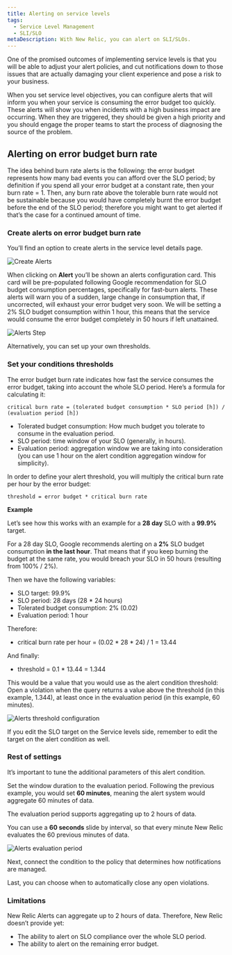 ```yaml
---
title: Alerting on service levels
tags:
  - Service Level Management
  - SLI/SLO
metaDescription: With New Relic, you can alert on SLI/SLOs.
---
```





One of the promised outcomes of implementing service levels is that you will be able to adjust your alert policies, and cut notifications down to those issues that are actually damaging your client experience and pose a risk to your business.

When you set service level objectives, you can configure alerts that will inform you when your service is consuming the error budget too quickly. These alerts will show you when incidents with a high business impact are occurring. When they are triggered, they should be given a high priority and you should engage the proper teams to start the process of diagnosing the source of the problem.

## Alerting on error budget burn rate

The idea behind burn rate alerts is the following: the error budget represents how many bad events you can afford over the SLO period; by definition if you spend all your error budget at a constant rate, then your burn rate = 1. Then, any burn rate above the tolerable burn rate would not be sustainable because you would have completely burnt the error budget before the end of the SLO period; therefore you might want to get alerted if that’s the case for a continued amount of time. 

### Create alerts on error budget burn rate
You’ll find an option to create alerts in the service level details page.

<img
  title="Alerts CTA.png"
  alt="Create Alerts"
  src={alertsCta}
/>

When clicking on **Alert** you’ll be shown an alerts configuration card. This card will be pre-populated following Google recommendation for SLO budget consumption percentages, specifically for fast-burn alerts. These alerts will warn you of a sudden, large change in consumption that, if uncorrected, will exhaust your error budget very soon. We will be setting a 2% SLO budget consumption within 1 hour, this means that the service would consume the error budget completely in 50 hours if left unattained.

<img
  title="Alerts Step.png"
  alt="Alerts Step"
  src={alertsStep}
/>

Alternatively, you can set up your own thresholds.

### Set your conditions thresholds

The error budget burn rate indicates how fast the service consumes the error budget, taking into account the whole SLO period. Here’s a formula for calculating it:
```
critical burn rate = (tolerated budget consumption * SLO period [h]) / (evaluation period [h])
```
* Tolerated budget consumption: How much budget you tolerate to consume in the evaluation period. 
* SLO period: time window of your SLO (generally, in hours).
* Evaluation period: aggregation window we are taking into consideration (you can use 1 hour on the alert condition aggregation window for simplicity).

In order to define your alert threshold, you will multiply the critical burn rate per hour by the error budget:
```
threshold = error budget * critical burn rate 
```
**Example**

Let’s see how this works with an example for a **28 day** SLO with a **99.9%** target.

For a 28 day SLO, Google recommends alerting on a **2%** SLO budget consumption **in the last hour**. That means that if you keep burning the budget at the same rate, you would breach your SLO in 50 hours (resulting from 100% / 2%).

Then we have the following variables:
* SLO target: 99.9%
* SLO period: 28 days (28 * 24 hours)
* Tolerated budget consumption: 2% (0.02)
* Evaluation period: 1 hour

Therefore:
* critical burn rate per hour = (0.02 * 28 * 24) / 1 = 13.44

And finally:
* threshold = 0.1 * 13.44 = 1.344

This would be a value that you would use as the alert condition threshold: Open a violation when the query returns a value above the threshold (in this example, 1.344), at least once in the evaluation period (in this example, 60 minutes).

<img
  title="Alerts threshold.png"
  alt="Alerts threshold configuration"
  src={alertsConfig1}
/>

<Callout variant="important">
If you edit the SLO target on the Service levels side, remember to edit the target on the alert condition as well.
</Callout>

### Rest of settings

It’s important to tune the additional parameters of this alert condition. 

Set the window duration to the evaluation period. Following the previous example, you would set **60 minutes**, meaning the alert system would aggregate 60 minutes of data.

<Callout variant="important">
The evaluation period supports aggregating up to 2 hours of data.
</Callout>

You can use a **60 seconds** slide by interval, so that every minute New Relic evaluates the 60 previous minutes of data.

<img
  title="Alerts period.png"
  alt="Alerts evaluation period"
  src={alertsConfig2}
/>

Next, connect the condition to the policy that determines how notifications are managed. 

Last, you can choose when to automatically close any open violations.

### Limitations

New Relic Alerts can aggregate up to 2 hours of data. Therefore, New Relic doesn’t provide yet:
* The ability to alert on SLO compliance over the whole SLO period.
* The ability to alert on the remaining error budget.

